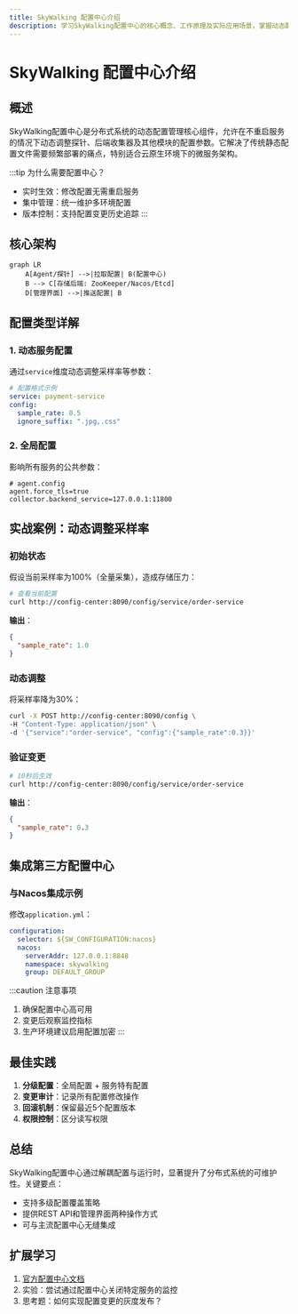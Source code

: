 ```yaml
---
title: SkyWalking 配置中心介绍
description: 学习SkyWalking配置中心的核心概念、工作原理及实际应用场景，掌握动态配置管理技巧。
---
```


# SkyWalking 配置中心介绍

## 概述
SkyWalking配置中心是分布式系统的动态配置管理核心组件，允许在不重启服务的情况下动态调整探针、后端收集器及其他模块的配置参数。它解决了传统静态配置文件需要频繁部署的痛点，特别适合云原生环境下的微服务架构。

:::tip 为什么需要配置中心？
- 实时生效：修改配置无需重启服务
- 集中管理：统一维护多环境配置
- 版本控制：支持配置变更历史追踪
:::

## 核心架构

```mermaid
graph LR
    A[Agent/探针] -->|拉取配置| B(配置中心)
    B --> C[存储后端: ZooKeeper/Nacos/Etcd]
    D[管理界面] -->|推送配置| B
```

## 配置类型详解

### 1. 动态服务配置
通过`service`维度动态调整采样率等参数：

```yaml
# 配置格式示例
service: payment-service
config:
  sample_rate: 0.5
  ignore_suffix: ".jpg,.css"
```

### 2. 全局配置
影响所有服务的公共参数：

```properties
# agent.config
agent.force_tls=true
collector.backend_service=127.0.0.1:11800
```

## 实战案例：动态调整采样率

### 初始状态
假设当前采样率为100%（全量采集），造成存储压力：

```bash
# 查看当前配置
curl http://config-center:8090/config/service/order-service
```

**输出**：
```json
{
  "sample_rate": 1.0
}
```

### 动态调整
将采样率降为30%：

```bash
curl -X POST http://config-center:8090/config \
-H "Content-Type: application/json" \
-d '{"service":"order-service", "config":{"sample_rate":0.3}}'
```

### 验证变更
```bash
# 10秒后生效
curl http://config-center:8090/config/service/order-service
```

**输出**：
```json
{
  "sample_rate": 0.3
}
```

## 集成第三方配置中心

### 与Nacos集成示例
修改`application.yml`：

```yaml
configuration:
  selector: ${SW_CONFIGURATION:nacos}
  nacos:
    serverAddr: 127.0.0.1:8848
    namespace: skywalking
    group: DEFAULT_GROUP
```

:::caution 注意事项
1. 确保配置中心高可用
2. 变更后观察监控指标
3. 生产环境建议启用配置加密
:::

## 最佳实践

1. **分级配置**：全局配置 + 服务特有配置
2. **变更审计**：记录所有配置修改操作
3. **回滚机制**：保留最近5个配置版本
4. **权限控制**：区分读写权限

## 总结

SkyWalking配置中心通过解耦配置与运行时，显著提升了分布式系统的可维护性。关键要点：

- 支持多级配置覆盖策略
- 提供REST API和管理界面两种操作方式
- 可与主流配置中心无缝集成

## 扩展学习

1. [官方配置中心文档](https://skywalking.apache.org/docs/)
2. 实验：尝试通过配置中心关闭特定服务的监控
3. 思考题：如何实现配置变更的灰度发布？